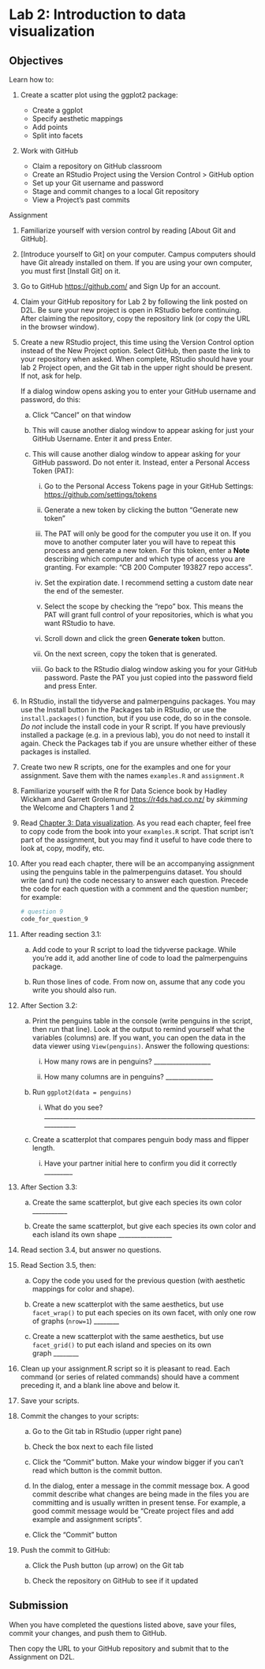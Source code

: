 # Lab 2: Introduction to data visualization

## Objectives

Learn how to:

1.  Create a scatter plot using the ggplot2 package:

    -   Create a ggplot
    -   Specify aesthetic mappings
    -   Add points
    -   Split into facets

2.  Work with GitHub

    -   Claim a repository on GitHub classroom
    -   Create an RStudio Project using the Version Control > GitHub option
    -   Set up your Git username and password
    -   Stage and commit changes to a local Git repository
    -   View a Project's past commits

Assignment

1.  Familiarize yourself with version control by reading \[About Git and GitHub\].

2.  \[Introduce yourself to Git\] on your computer. Campus computers should have Git already installed on them. If you are using your own computer, you must first \[Install Git\] on it.

3.  Go to GitHub <https://github.com/> and Sign Up for an account.

4.  Claim your GitHub repository for Lab 2 by following the link posted on D2L. Be sure your new project is open in RStudio before continuing. After claiming the repository, copy the repository link (or copy the URL in the browser window).

5.  Create a new RStudio project, this time using the Version Control option instead of the New Project option. Select GitHub, then paste the link to your repository when asked. When complete, RStudio should have your lab 2 Project open, and the Git tab in the upper right should be present. If not, ask for help.

    If a dialog window opens asking you to enter your GitHub username and password, do this:

    a.  Click "Cancel" on that window

    b.  This will cause another dialog window to appear asking for just your GitHub Username. Enter it and press Enter.

    c.  This will cause another dialog window to appear asking for your GitHub password. Do not enter it. Instead, enter a Personal Access Token (PAT):

        i.  Go to the Personal Access Tokens page in your GitHub Settings: <https://github.com/settings/tokens>

        ii. Generate a new token by clicking the button "Generate new token"

        iii. The PAT will only be good for the computer you use it on. If you move to another computer later you will have to repeat this process and generate a new token. For this token, enter a **Note** describing which computer and which type of access you are granting. For example: "CB 200 Computer 193827 repo access".

        iv. Set the expiration date. I recommend setting a custom date near the end of the semester.

        v.  Select the scope by checking the "repo" box. This means the PAT will grant full control of your repositories, which is what you want RStudio to have.

        vi. Scroll down and click the green **Generate token** button.

        vii. On the next screen, copy the token that is generated.

        viii. Go back to the RStudio dialog window asking you for your GitHub password. Paste the PAT you just copied into the password field and press Enter.

6.  In RStudio, install the tidyverse and palmerpenguins packages. You may use the Install button in the Packages tab in RStudio, or use the `install.packages()` function, but if you use code, do so in the console. *Do not* include the install code in your R script. If you have previously installed a package (e.g. in a previous lab), you do not need to install it again. Check the Packages tab if you are unsure whether either of these packages is installed.

7.  Create two new R scripts, one for the examples and one for your assignment. Save them with the names `examples.R` and `assignment.R`

8.  Familiarize yourself with the R for Data Science book by Hadley Wickham and Garrett Grolemund <https://r4ds.had.co.nz/> by *skimming* the Welcome and Chapters 1 and 2

9.  Read [Chapter 3: Data visualization](https://r4ds.had.co.nz/data-visualisation.html). As you read each chapter, feel free to copy code from the book into your `examples.R` script. That script isn't part of the assignment, but you may find it useful to have code there to look at, copy, modify, etc.

10. After you read each chapter, there will be an accompanying assignment using the penguins table in the palmerpenguins dataset. You should write (and run) the code necessary to answer each question. Precede the code for each question with a comment and the question number; for example:

    ```r
    # question 9
    code_for_question_9
    ```

11. After reading section 3.1:

    a.  Add code to your R script to load the tidyverse package. While you're add it, add another line of code to load the palmerpenguins package.

    b.  Run those lines of code. From now on, assume that any code you write you should also run.

12. After Section 3.2:

    a.  Print the penguins table in the console (write penguins in the script, then run that line). Look at the output to remind yourself what the variables (columns) are. If you want, you can open the data in the data viewer using `View(penguins)`. Answer the following questions:

        i.  How many rows are in penguins? \_\_\_\_\_\_\_\_\_\_\_\_\_\_\_\_\_\_

        ii. How many columns are in penguins? \_\_\_\_\_\_\_\_\_\_\_\_\_\_\_

    b.  Run `ggplot2(data = penguins)`

        i.  What do you see? \_\_\_\_\_\_\_\_\_\_\_\_\_\_\_\_\_\_\_\_\_\_\_\_\_\_\_\_\_\_\_\_\_\_\_\_\_\_\_\_\_\_\_\_\_\_\_\_\_\_\_\_\_\_\_\_\_\_\_\_\_\_\_\_\_\_\_\_\_\_\_\_\_\_\_\_\_

    c.  Create a scatterplot that compares penguin body mass and flipper length.

        i.  Have your partner initial here to confirm you did it correctly \_\_\_\_\_\_\_\_\_

13. After Section 3.3:

    a.  Create the same scatterplot, but give each species its own color  \_\_\_\_\_\_\_\_\_\_\_

    b.  Create the same scatterplot, but give each species its own color and each island its own shape \_\_\_\_\_\_\_\_\_\_\_\_\_\_\_\_\_

14. Read section 3.4, but answer no questions.

15. Read Section 3.5, then:

    a.  Copy the code you used for the previous question (with aesthetic mappings for color and shape).

    b.  Create a new scatterplot with the same aesthetics, but use `facet_wrap()` to put each species on its own facet, with only one row of graphs (`nrow=1`) \_\_\_\_\_\_\_\_

    c.  Create a new scatterplot with the same aesthetics, but use `facet_grid()` to put each island and species on its own graph \_\_\_\_\_\_\_\_

16. Clean up your assignment.R script so it is pleasant to read. Each command (or series of related commands) should have a comment preceding it, and a blank line above and below it.

17. Save your scripts.

18. Commit the changes to your scripts:

    a.  Go to the Git tab in RStudio (upper right pane)

    b.  Check the box next to each file listed

    c.  Click the "Commit" button. Make your window bigger if you can't read which button is the commit button.

    d.  In the dialog, enter a message in the commit message box. A good commit describe what changes are being made in the files you are committing and is usually written in present tense. For example, a good commit message would be "Create project files and add example and assignment scripts".

    e.  Click the "Commit" button

19. Push the commit to GitHub:

    a.  Click the Push button (up arrow) on the Git tab

    b.  Check the repository on GitHub to see if it updated

## Submission

When you have completed the questions listed above, save your files, commit your changes, and push them to GitHub.

Then copy the URL to your GitHub repository and submit that to the Assignment on D2L.
